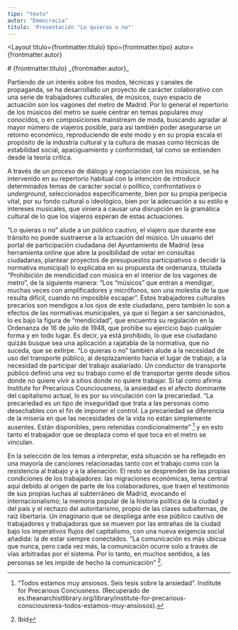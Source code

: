 ```yaml
---
tipo: "texto"
autor: "Democracia"
titulo: 'Presentación "Lo quieras o no"'
---
```



<Layout
  titulo={frontmatter.titulo}
  tipo={frontmatter.tipo}
  autor={frontmatter.autor}
>

<Prose>
# {frontmatter.titulo}
_{frontmatter.autor}_

Partiendo de un interés sobre los modos, técnicas y canales de propaganda, se ha desarrollado un proyecto de carácter colaborativo con una serie de trabajadores culturales, de músicos, cuyo espacio de actuación son los vagones del metro de Madrid. Por lo general el repertorio de los músicos del metro se suele centrar en temas populares muy conocidos, o en composiciones mainstream de moda, buscando agradar al mayor número de viajeros posible, para así también poder asegurarse un retorno económico, reproduciendo de este modo y en su propia escala el propósito de la industria cultural y la cultura de masas como técnicas de estabilidad social, apaciguamiento y conformidad, tal como se entienden desde la teoría crítica.

A través de un proceso de diálogo y negociación con los músicos, se ha intervenido en su repertorio habitual con la intención de introducir determinados temas de carácter social o político, confrontativos o _underground_, seleccionados específicamente, bien por su propia peripecia vital, por su fondo cultural o ideológico, bien por la adecuación a su estilo e intereses musicales, que viniera a causar una disrupción en la gramática cultural de lo que los viajeros esperan de estas actuaciones.

“Lo quieras o no” alude a un público cautivo, el viajero que durante ese tránsito no puede sustraerse a la actuación del músico. Un usuario del portal de participación ciudadana del Ayuntamiento de Madrid (esa herramienta online que abre la posibilidad de votar en consultas ciudadanas, plantear proyectos de presupuestos participativos o decidir la normativa municipal) lo explicaba en su propuesta de ordenanza, titulada “Prohibición de mendicidad con música en el interior de los vagones de metro”, de la siguiente manera: “Los “músicos” que entran a mendigar, muchas veces con amplificadores y micrófonos, son una molestia de la que resulta difícil, cuando no imposible escapar”. Estos trabajadores culturales precarios son mendigos a los ojos de este ciudadano, pero también lo son a efectos de las normativas municipales, ya que si llegan a ser sancionados, lo es bajo la figura de “mendicidad”, que encuentra su regulación en la Ordenanza de 16 de julio de 1948, que prohíbe su ejercicio bajo cualquier forma y en todo lugar. Es decir, ya está prohibido, lo que ese ciudadano quizás busque sea una aplicación a rajatabla de la normativa, que no suceda, que se extirpe. “Lo quieras o no” también alude a la necesidad de uso del transporte público, al desplazamiento hacia el lugar de trabajo, a la necesidad de participar del trabajo asalariado. Un conductor de transporte público definió una vez su trabajo como el de transportar gente desde sitios donde no quiere vivir a sitios donde no quiere trabajar. Si tal como afirma Institute for Precarious Counciousness, la ansiedad es el afecto dominante del capitalismo actual, lo es por su vinculación con la precariedad. “La precariedad es un tipo de inseguridad que trata a las personas como desechables con el fin de imponer el control. La precariedad se diferencia de la miseria en que las necesidades de la vida no están simplemente ausentes. Están disponibles, pero retenidas condicionalmente” [^1] y en esto tanto el trabajador que se desplaza como el que toca en el metro se vinculan.

En la selección de los temas a interpretar, esta situación se ha reflejado en una mayoría de canciones relacionadas tanto con el trabajo como con la resistencia al trabajo y a la alienación. El resto se desprenden de las propias condiciones de los trabajadores: las migraciones económicas, tema central aquí debido al origen de parte de los colaboradores, que traen el testimonio de sus propias luchas al subterráneo de Madrid, evocando el internacionalismo; la memoria popular de la historia política de la ciudad y del país y el rechazo del autoritarismo, propio de las clases subalternas, de raíz libertaria. Un imaginario que se despliega ante ese público cautivo de trabajadores y trabajadoras que se mueven por las entrañas de la ciudad bajo los imperativos flujos del capitalismo, con una nueva exigencia social añadida: la de estar siempre conectados. “La comunicación es más ubicua que nunca, pero cada vez más, la comunicación ocurre solo a través de vías arbitradas por el sistema. Por lo tanto, en muchos sentidos, a las personas se les impide de hecho la comunicación” [^2].

[^1]: “Todos estamos muy ansiosos. Seis tesis sobre la ansiedad”. Institute for Precarious Conciusness. (Recuperado de es.theanarchistlibrary.org/library/institute-for-precarious-consciousness-todos-estamos-muy-ansiosos).
[^2]: Ibíd

</Prose>
</Layout>
